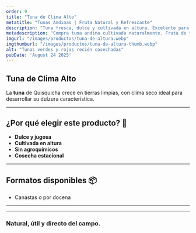 ```yaml
---
order: 9
title: "Tuna de Clima Alto"
metatitle: "Tunas Andinas | Fruta Natural y Refrescante"
description: "Tuna fresca, dulce y cultivada en altura. Excelente para consumo directo o jugos."
metadescription: "Compra tuna andina cultivada naturalmente. Fruta de temporada, cosechada con cuidado y sin químicos."
imgurl: "/images/productos/tuna-de-altura.webp"
imgthumburl: "/images/productos/tuna-de-altura-thumb.webp"
alt: "Tunas verdes y rojas recién cosechadas"
pubDate: 'August 24 2025'
---
```


## Tuna de Clima Alto

La **tuna** de Quisquicha crece en tierras limpias, con clima seco ideal para desarrollar su dulzura característica.

---

## **¿Por qué elegir este producto?** 🌿

- **Dulce y jugosa**
- **Cultivada en altura**
- **Sin agroquímicos**
- **Cosecha estacional**

---

## **Formatos disponibles** 📦

- Canastas o por docena

---


<WhatsappSendUrl 
  text="Comprar" 
  message="Me interesa este producto"
  variant="primary" 
/>

---

### **Natural, útil y directo del campo.**
